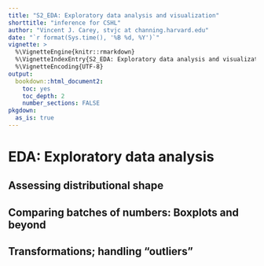 ```yaml
---
title: "S2_EDA: Exploratory data analysis and visualization"
shorttitle: "inference for CSHL"
author: "Vincent J. Carey, stvjc at channing.harvard.edu"
date: "`r format(Sys.time(), '%B %d, %Y')`"
vignette: >
  %\VignetteEngine{knitr::rmarkdown}
  %\VignetteIndexEntry{S2_EDA: Exploratory data analysis and visualization}
  %\VignetteEncoding{UTF-8}
output:
  bookdown::html_document2:
    toc: yes
    toc_depth: 2
    number_sections: FALSE
pkgdown:
  as_is: true
---
```


# EDA: Exploratory data analysis

## Assessing distributional shape

## Comparing batches of numbers: Boxplots and beyond

## Transformations; handling "outliers"
